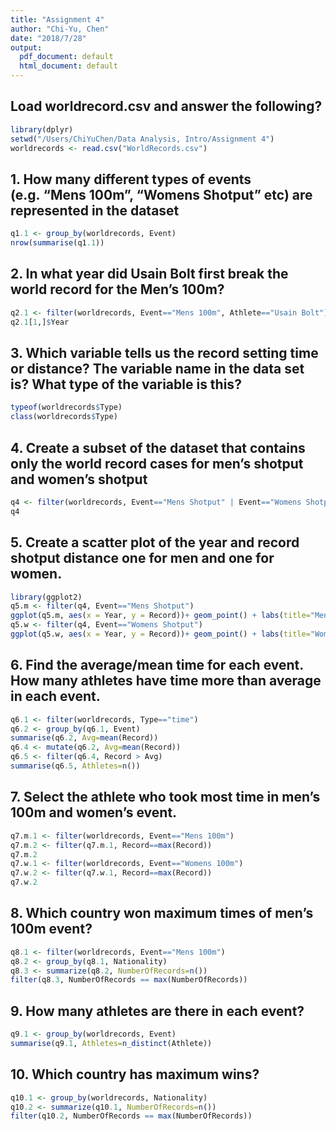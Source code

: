 ```yaml
---
title: "Assignment 4"
author: "Chi-Yu, Chen"
date: "2018/7/28"
output:
  pdf_document: default
  html_document: default
---
```

## Load worldrecord.csv and answer the following?

```r
library(dplyr)
setwd("/Users/ChiYuChen/Data Analysis, Intro/Assignment 4")
worldrecords <- read.csv("WorldRecords.csv")
```

## 1. How many different types of events (e.g. "Mens 100m", "Womens Shotput" etc) are represented in the dataset
```r
q1.1 <- group_by(worldrecords, Event)
nrow(summarise(q1.1))
```


## 2. In what year did Usain Bolt first break the world record for the Men's 100m?
```r
q2.1 <- filter(worldrecords, Event=="Mens 100m", Athlete=="Usain Bolt")
q2.1[1,]$Year
```


## 3. Which variable tells us the record setting time or distance? The variable name in the data set is? What type of the variable is this?
```r
typeof(worldrecords$Type)
class(worldrecords$Type)
```


## 4. Create a subset of the dataset that contains only the world record cases for men's shotput and women's shotput
```r
q4 <- filter(worldrecords, Event=="Mens Shotput" | Event=="Womens Shotput")
q4
```


## 5. Create a scatter plot of the year and record shotput distance one for men and one for women.
```r
library(ggplot2)
q5.m <- filter(q4, Event=="Mens Shotput")
ggplot(q5.m, aes(x = Year, y = Record))+ geom_point() + labs(title="Mens Shotput")
q5.w <- filter(q4, Event=="Womens Shotput")
ggplot(q5.w, aes(x = Year, y = Record))+ geom_point() + labs(title="Womens Shotput")
```


## 6. Find the average/mean time for each event. How many athletes have time more than average in each event.
```r
q6.1 <- filter(worldrecords, Type=="time")
q6.2 <- group_by(q6.1, Event)
summarise(q6.2, Avg=mean(Record))
q6.4 <- mutate(q6.2, Avg=mean(Record))
q6.5 <- filter(q6.4, Record > Avg)
summarise(q6.5, Athletes=n())
```


## 7. Select the athlete who took most time in men's 100m and women's event.
```r
q7.m.1 <- filter(worldrecords, Event=="Mens 100m")
q7.m.2 <- filter(q7.m.1, Record==max(Record))
q7.m.2
q7.w.1 <- filter(worldrecords, Event=="Womens 100m")
q7.w.2 <- filter(q7.w.1, Record==max(Record))
q7.w.2
```


## 8. Which country won maximum times of men's 100m event?
```r
q8.1 <- filter(worldrecords, Event=="Mens 100m")
q8.2 <- group_by(q8.1, Nationality)
q8.3 <- summarize(q8.2, NumberOfRecords=n())
filter(q8.3, NumberOfRecords == max(NumberOfRecords))
```


## 9. How many athletes are there in each event?
```r
q9.1 <- group_by(worldrecords, Event)
summarise(q9.1, Athletes=n_distinct(Athlete))
```


## 10. Which country has maximum wins?
```r
q10.1 <- group_by(worldrecords, Nationality)
q10.2 <- summarize(q10.1, NumberOfRecords=n())
filter(q10.2, NumberOfRecords == max(NumberOfRecords))
```